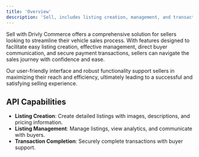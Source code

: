 ```yaml
---
title: 'Overview'
description: 'Sell, includes listing creation, management, and transaction completion.'
---
```


<p class='font-medium'>
  Sell with Drivly Commerce offers a comprehensive solution for sellers looking to streamline their
  vehicle sales process. With features designed to facilitate easy listing creation, effective
  management, direct buyer communication, and secure payment transactions, sellers can navigate the
  sales journey with confidence and ease.
</p>

<p class='font-medium'>
  Our user-friendly interface and robust functionality support sellers in maximizing their reach and
  efficiency, ultimately leading to a successful and satisfying selling experience.
</p>

## API Capabilities

- **Listing Creation**: Create detailed listings with images, descriptions, and pricing information.
- **Listing Management**: Manage listings, view analytics, and communicate with buyers.
- **Transaction Completion**: Securely complete transactions with buyer support.


